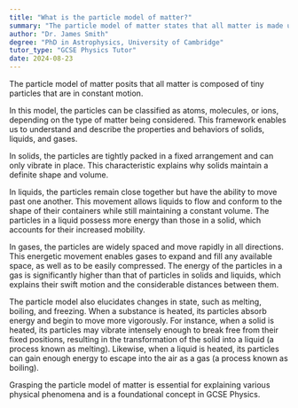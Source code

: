 ```yaml
---
title: "What is the particle model of matter?"
summary: "The particle model of matter states that all matter is made up of tiny particles in constant motion."
author: "Dr. James Smith"
degree: "PhD in Astrophysics, University of Cambridge"
tutor_type: "GCSE Physics Tutor"
date: 2024-08-23
---
```


The particle model of matter posits that all matter is composed of tiny particles that are in constant motion.

In this model, the particles can be classified as atoms, molecules, or ions, depending on the type of matter being considered. This framework enables us to understand and describe the properties and behaviors of solids, liquids, and gases. 

In solids, the particles are tightly packed in a fixed arrangement and can only vibrate in place. This characteristic explains why solids maintain a definite shape and volume.

In liquids, the particles remain close together but have the ability to move past one another. This movement allows liquids to flow and conform to the shape of their containers while still maintaining a constant volume. The particles in a liquid possess more energy than those in a solid, which accounts for their increased mobility.

In gases, the particles are widely spaced and move rapidly in all directions. This energetic movement enables gases to expand and fill any available space, as well as to be easily compressed. The energy of the particles in a gas is significantly higher than that of particles in solids and liquids, which explains their swift motion and the considerable distances between them.

The particle model also elucidates changes in state, such as melting, boiling, and freezing. When a substance is heated, its particles absorb energy and begin to move more vigorously. For instance, when a solid is heated, its particles may vibrate intensely enough to break free from their fixed positions, resulting in the transformation of the solid into a liquid (a process known as melting). Likewise, when a liquid is heated, its particles can gain enough energy to escape into the air as a gas (a process known as boiling).

Grasping the particle model of matter is essential for explaining various physical phenomena and is a foundational concept in GCSE Physics.
    